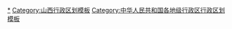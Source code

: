 {{Navbox
|listclass = hlist
|name = 太原市行政区划
|title = [[太原市]]行政区划
|above = 省级行政区：[[山西省]]　　政府驻地：[[杏花岭区]]
|image = [[File:Administrative Division Taiyuan.png|150px]]
|state = {{{state<includeonly>|collapsed</includeonly>}}}

|group1style = background: #ececec; text-align: center;
|group1 = [[县级行政区]]
|liststyle = background: #ececec; text-align: center;
|list1 = 10[[县级行政区]]（6[[市辖区]]、1[[县级市]]、3[[县]]）；105[[乡级行政区]]（53[[街道办事处]]、21[[行政建制镇|镇]]、31[[乡 (中华人民共和国)|乡]]）

|group2 = [[市辖区]]
|groupstyle = text-align: center;
|list2 = {{Navbox|child

|group1 = [[小店区]]
|groupstyle = text-align: center;
|list1 =  {{Navbox|child
|group1 = 7街道
|list1 =
* [[坞城街道]]
* [[营盘街道]]
* [[北营街道]]
* [[平阳路街道]]
* [[黄陵街道]]
* [[小店街道]]
* [[龙城街道 (太原市)|龙城街道]]
|group2 = 1镇
|list2 =
* [[北格镇]]
|group3 = 2乡
|list3 =
* [[西温庄乡]]
* [[刘家堡乡]]
}}

|group2 = [[迎泽区]]
|list2 =  {{Navbox|child
|group1 = 6街道
|list1 =
* [[柳巷街道]]
* [[文庙街道 (太原市)|文庙街道]]
* [[庙前街道]]
* [[迎泽街道 (太原市)|迎泽街道]]
* [[桥东街道 (太原市)|桥东街道]]
* [[老军营街道]]
|group2 = 1镇
|list2 =
* [[郝庄镇 (太原市)|郝庄镇]]
}}

|group3 = [[杏花岭区]]
|list3 =  {{Navbox|child
|group1 = 10街道
|list1 =
* [[巨轮街道]]
* [[三桥街道 (太原市)|三桥街道]]
* [[鼓楼街道 (太原市)|鼓楼街道]]
* [[杏花岭街道]]
* [[坝陵桥街道]]
* [[大东关街道]]
* [[职工新街街道]]
* [[敦化坊街道]]
* [[涧河街道 (太原市)|涧河街道]]
* [[杨家峪街道]]
|group2 = 2乡
|list2 =
* [[中涧河乡]]
* [[小返乡]]
}}

|group4 = [[尖草坪区]]
|list4 =  {{Navbox|child
|group1 = 9街道
|list1 =
* [[尖草坪街道]]
* [[光社街道]]
* [[上兰街道]]
* [[南寨街道]]
* [[迎新街道]]
* [[古城街道 (太原市)|古城街道]]
* [[汇丰街道 (太原市)|汇丰街道]]
* [[柴村街道]]
* [[新城街道 (太原市)|新城街道]]
|group2 = 2镇
|list2 =
* [[向阳镇 (太原市)|向阳镇]]
* [[阳曲镇]]
|group3 = 3乡
|list3 =
* [[马头水乡]]
* [[柏板乡]]
* [[西墕乡]]
}}

|group5 = [[万柏林区]]
|list5 =  {{Navbox|child
|group1 = 14街道
|list1 =
* [[千峰街道]]
* [[下元街道]]
* [[和平街道 (太原市)|和平街道]]
* [[兴华街道 (太原市)|兴华街道]]
* [[万柏林街道]]
* [[杜儿坪街道]]
* [[白家庄街道]]
* [[南寒街道]]
* [[西铭街道]]
* [[小井峪街道]]
* [[东社街道]]
* [[化客头街道]]
* [[长风西街街道]]
* [[神堂沟街道]]
|group2 = 1乡
|list2 =
* [[王封乡]]
}}

|group6 = [[晋源区]]
|list6 =  {{Navbox|child
|group1 = 3街道
|list1 =
* [[义井街道 (太原市)|义井街道]]
* [[罗城街道 (太原市)|罗城街道]]
* [[晋源街道]]
|group2 = 3镇
|list2 =
* [[金胜镇]]
* [[晋祠镇]]
* [[姚村镇 (太原市)|姚村镇]]
}}
}}

|group3 = [[县级市]]
|list3 = {{Navbox|child

|group1 = [[古交市]]
|list1 =  {{Navbox|child
|group1 = 4街道
|list1 =
* [[东曲街道]]
* [[西曲街道]]
* [[桃园街道 (古交市)|桃园街道]]
* [[屯兰街道]]
|group2 = 3镇
|list2 =
* [[河口镇 (古交市)|河口镇]]
* [[镇城底镇]]
* [[马兰镇]]
|group3 = 6乡
|list3 =
* [[嘉乐泉乡]]
* [[梭峪乡]]
* [[岔口乡 (古交市)|岔口乡]]
* [[常安乡]]
* [[原相乡]]
* [[邢家社乡]]
}}
}}

|group4 = [[县]]
|list4 = {{Navbox|child

|group1 = [[清徐县]]
|list1 =  {{Navbox|child
|group1 = 4镇
|list1 =
* [[清源镇 (清徐县)|清源镇]]
* [[徐沟镇]]
* [[东于镇]]
* [[孟封镇]]
|group2 = 5乡
|list2 =
* [[马峪乡]]
* [[柳杜乡]]
* [[西谷乡]]
* [[王答乡]]
* [[集义乡]]
}}

|group2 = [[阳曲县]]
|list2 =  {{Navbox|child
|group1 = 4镇
|list1 =
* [[黄寨镇 (阳曲县)|黄寨镇]]
* [[大盂镇]]
* [[东黄水镇]]
* [[泥屯镇]]
|group2 = 6乡
|list2 =
* [[高村乡 (阳曲县)|高村乡]]
* [[侯村乡 (阳曲县)|侯村乡]]
* [[凌井店乡]]
* [[西凌井乡]]
* [[北小店乡]]
* [[杨兴乡 (阳曲县)|杨兴乡]]
}}

|group3 = [[娄烦县]]
|list3 =  {{Navbox|child
|group1 = 3镇
|list1 =
* [[娄烦镇]]
* [[静游镇]]
* [[杜交曲镇]]
|group2 = 5乡
|list2 =
* [[庙湾乡]]
* [[马家庄乡 (娄烦县)|马家庄乡]]
* [[盖家庄乡]]
* [[米峪镇乡]]
* [[天池店乡]]
}}
}}
}}
<noinclude>
[[Category:太原行政区划|*]]
[[Category:山西行政区划模板]]
[[Category:中华人民共和国各地级行政区行政区划模板]]
</noinclude>